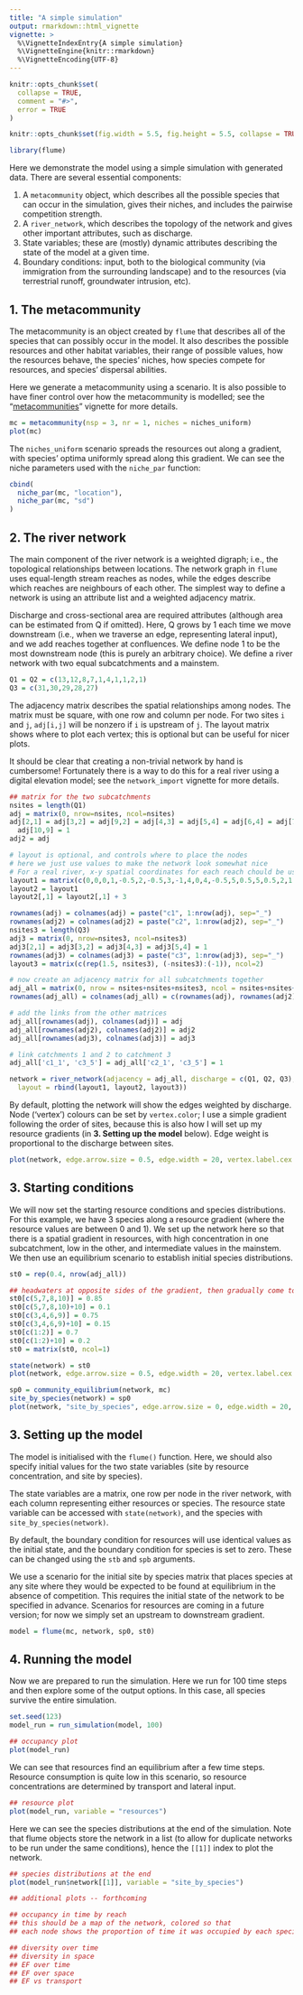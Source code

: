 ```yaml
---
title: "A simple simulation"
output: rmarkdown::html_vignette
vignette: >
  %\VignetteIndexEntry{A simple simulation}
  %\VignetteEngine{knitr::rmarkdown}
  %\VignetteEncoding{UTF-8}
---
```


```r
knitr::opts_chunk$set(
  collapse = TRUE,
  comment = "#>",
  error = TRUE
)
```

```r
knitr::opts_chunk$set(fig.width = 5.5, fig.height = 5.5, collapse = TRUE, comment = "##")

library(flume)
```



Here we demonstrate the model using a simple simulation with generated data. There are several 
essential components:

1. A `metacommunity` object, which describes all the possible species that can occur in the 
simulation, gives their niches, and includes the pairwise competition strength.
2. A `river_network`, which describes the topology of the network and gives other important 
attributes, such as discharge.
3. State variables; these are (mostly) dynamic attributes describing the state of the model at a 
given time. 
4. Boundary conditions: input, both to the biological community 
(via immigration from the surrounding landscape) and to the resources (via terrestrial runoff, 
groundwater intrusion, etc).


## 1. The metacommunity

The metacommunity is an object created by `flume` that describes all of the species that can
possibly occur in the model. It also describes the possible resources and other habitat variables,
their range of possible values, how the resources behave, the species' niches, how species
compete for resources, and species' dispersal abilities.

Here we generate a metacommunity using a scenario. It is also possible to have finer control over
how the metacommunity is modelled; see the "[metacommunities](metacommunities.html)" vignette for 
more details.


```r
mc = metacommunity(nsp = 3, nr = 1, niches = niches_uniform)
plot(mc)
```

The `niches_uniform` scenario spreads the resources out along a gradient, with species' optima 
uniformly spread along this gradient. We can see the niche parameters used with the `niche_par`
function:

```r
cbind(
  niche_par(mc, "location"),
  niche_par(mc, "sd")
)
```




## 2. The river network

The main component of the river network is a weighted digraph; i.e., the topological relationships
between locations. The network graph in `flume` uses equal-length stream reaches as nodes, while
the edges describe which reaches are neighbours of each other. The simplest way to define a network
is using an attribute list and a weighted adjacency matrix.

Discharge and cross-sectional area are required attributes (although area can be estimated from Q
if omitted). Here, Q grows by 1 each time we move downstream (i.e., when we traverse an edge,
representing lateral input), and we add reaches together at confluences. We define node 1 to be the
most downstream node (this is purely an arbitrary choice). We define a river network with two
equal subcatchments and a mainstem.

```r
Q1 = Q2 = c(13,12,8,7,1,4,1,1,2,1)
Q3 = c(31,30,29,28,27)
```

The adjacency matrix describes the spatial relationships among nodes. The matrix must be square,
with one row and column per node. For two sites `i` and `j`, `adj[i,j]` will be nonzero if `i` is
upstream of `j`. The layout matrix shows where to plot each vertex; this is optional but can be
useful for nicer plots.

It should be clear that creating a non-trivial network by hand is cumbersome! Fortunately there is
a way to do this for a real river using a digital elevation model; see the `network_import` vignette
for more details.



```r
## matrix for the two subcatchments
nsites = length(Q1)
adj = matrix(0, nrow=nsites, ncol=nsites)
adj[2,1] = adj[3,2] = adj[9,2] = adj[4,3] = adj[5,4] = adj[6,4] = adj[7,6] = adj[8,6] = 
  adj[10,9] = 1
adj2 = adj

# layout is optional, and controls where to place the nodes
# here we just use values to make the network look somewhat nice
# For a real river, x-y spatial coordinates for each reach chould be used
layout1 = matrix(c(0,0,0,1,-0.5,2,-0.5,3,-1,4,0,4,-0.5,5,0.5,5,0.5,2,1,3), byrow=TRUE, nrow=nsites)
layout2 = layout1
layout2[,1] = layout2[,1] + 3

rownames(adj) = colnames(adj) = paste("c1", 1:nrow(adj), sep="_")
rownames(adj2) = colnames(adj2) = paste("c2", 1:nrow(adj2), sep="_")
nsites3 = length(Q3)
adj3 = matrix(0, nrow=nsites3, ncol=nsites3)
adj3[2,1] = adj3[3,2] = adj3[4,3] = adj3[5,4] = 1
rownames(adj3) = colnames(adj3) = paste("c3", 1:nrow(adj3), sep="_")
layout3 = matrix(c(rep(1.5, nsites3), (-nsites3):(-1)), ncol=2)

# now create an adjacency matrix for all subcatchments together
adj_all = matrix(0, nrow = nsites+nsites+nsites3, ncol = nsites+nsites+nsites3)
rownames(adj_all) = colnames(adj_all) = c(rownames(adj), rownames(adj2), rownames(adj3))

# add the links from the other matrices
adj_all[rownames(adj), colnames(adj)] = adj
adj_all[rownames(adj2), colnames(adj2)] = adj2
adj_all[rownames(adj3), colnames(adj3)] = adj3

# link catchments 1 and 2 to catchment 3
adj_all['c1_1', 'c3_5'] = adj_all['c2_1', 'c3_5'] = 1

network = river_network(adjacency = adj_all, discharge = c(Q1, Q2, Q3), 
  layout = rbind(layout1, layout2, layout3))
```

By default, plotting the network will show the edges weighted by discharge. Node ('vertex') colours
can be set by `vertex.color`; I use a simple gradient following the order of sites, because this is
also how I will set up my resource gradients (in **3. Setting up the model** below). Edge weight is
proportional to the discharge between sites. 

```r
plot(network, edge.arrow.size = 0.5, edge.width = 20, vertex.label.cex = 0.7)
```


## 3. Starting conditions

We will now set the starting resource conditions and species distributions. For this example,
we have 3 species along a resource gradient (where the resource values are between 0 and 1). We set
up the network here so that there is a spatial gradient in resources, with high concentration in one
subcatchment, low in the other, and intermediate values in the mainstem.  We then use an equilibrium 
scenario to establish initial species distributions.

```r
st0 = rep(0.4, nrow(adj_all))

## headwaters at opposite sides of the gradient, then gradually come togethermoving downstream
st0[c(5,7,8,10)] = 0.85
st0[c(5,7,8,10)+10] = 0.1
st0[c(3,4,6,9)] = 0.75
st0[c(3,4,6,9)+10] = 0.15
st0[c(1:2)] = 0.7
st0[c(1:2)+10] = 0.2
st0 = matrix(st0, ncol=1)

state(network) = st0
plot(network, edge.arrow.size = 0.5, edge.width = 20, vertex.label.cex = 0.7)
```


```r
sp0 = community_equilibrium(network, mc)
site_by_species(network) = sp0
plot(network, "site_by_species", edge.arrow.size = 0, edge.width = 20, vertex.label.cex = 0.7)
```




## 3. Setting up the model

The model is initialised with the `flume()` function. Here, we should also specify initial values
for the two state variables (site by resource concentration, and site by species).

The state variables are a matrix, one row per node in the river network, with each column
representing either resources or species. The resource state variable can be accessed with
`state(network)`, and the species with `site_by_species(network)`.

By default, the boundary condition for resources will use identical values as the initial state, and
the boundary condition for species is set to zero. These can be changed using the `stb` and `spb`
arguments.

We use a scenario for the initial site by species matrix that places species at any site where they
would be expected to be found at equilibrium in the absence of competition. This requires the
initial state of the network to be specified in advance. Scenarios for resources
are coming in a future version; for now we simply set an upstream to downstream gradient.

```r
model = flume(mc, network, sp0, st0)
```


## 4. Running the model

Now we are prepared to run the simulation. Here we run for 100 time steps and then explore some of
the output options. In this case, all species survive the entire simulation.

```r
set.seed(123)
model_run = run_simulation(model, 100)

## occupancy plot
plot(model_run)
```

We can see that resources find an equilibrium after a few time steps. Resource consumption is quite
low in this scenario, so resource concentrations are determined by transport and lateral input.

```r
## resource plot
plot(model_run, variable = "resources")
```

Here we can see the species distributions at the end of the simulation. Note that flume objects
store the network in a list (to allow for duplicate networks to be run under the same conditions),
hence the `[[1]]` index to plot the network.

```r
## species distributions at the end
plot(model_run$network[[1]], variable = "site_by_species")
```

```r
## additional plots -- forthcoming

## occupancy in time by reach
## this should be a map of the network, colored so that
## each node shows the proportion of time it was occupied by each species

## diversity over time
## diversity in space
## EF over time
## EF over space
## EF vs transport


```

